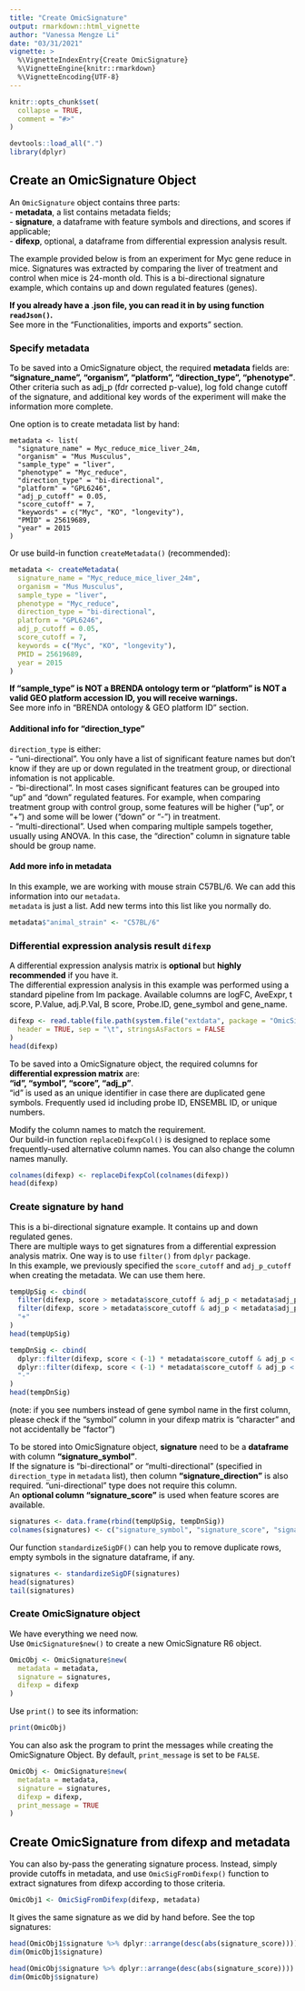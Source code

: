 ```yaml
---
title: "Create OmicSignature"
output: rmarkdown::html_vignette
author: "Vanessa Mengze Li"
date: "03/31/2021"
vignette: >
  %\VignetteIndexEntry{Create OmicSignature}
  %\VignetteEngine{knitr::rmarkdown}
  %\VignetteEncoding{UTF-8}
---
```


```r
knitr::opts_chunk$set(
  collapse = TRUE,
  comment = "#>"
)
```

```r
devtools::load_all(".")
library(dplyr)
```
<font color = "#000000">

## Create an OmicSignature Object 
An `OmicSignature` object contains three parts:  
 - **metadata**, a list contains metadata fields;  
 - **signature**, a dataframe with feature symbols and directions, and scores if applicable;  
 - **difexp**, optional, a dataframe from differential expression analysis result.  

The example provided below is from an experiment for Myc gene reduce in mice. 
Signatures was extracted by comparing the liver of treatment and control when 
mice is 24-month old. This is a bi-directional signature example, which contains 
up and down regulated features (genes).

**If you already have a .json file, you can read it in by using function `readJson()`.**  
See more in the "Functionalities, imports and exports" section. 

### Specify metadata
To be saved into a OmicSignature object, the required **metadata** fields are:  
**"signature_name", "organism", "platform", "direction_type", "phenotype"**.  
Other criteria such as adj_p (fdr corrected p-value), log fold change cutoff of 
the signature, and additional key words of the experiment will make the information more complete.  

One option is to create metadata list by hand:

```
metadata <- list(
  "signature_name" = Myc_reduce_mice_liver_24m,
  "organism" = "Mus Musculus",
  "sample_type" = "liver",
  "phenotype" = "Myc_reduce",
  "direction_type" = "bi-directional",
  "platform" = "GPL6246",
  "adj_p_cutoff" = 0.05,
  "score_cutoff" = 7,
  "keywords" = c("Myc", "KO", "longevity"),
  "PMID" = 25619689,
  "year" = 2015
)
```
Or use build-in function `createMetadata()` (recommended):
```r
metadata <- createMetadata(
  signature_name = "Myc_reduce_mice_liver_24m",
  organism = "Mus Musculus",
  sample_type = "liver",
  phenotype = "Myc_reduce",
  direction_type = "bi-directional",
  platform = "GPL6246",
  adj_p_cutoff = 0.05,
  score_cutoff = 7,
  keywords = c("Myc", "KO", "longevity"),
  PMID = 25619689,
  year = 2015
)
```

**If "sample_type" is NOT a BRENDA ontology term or "platform" is NOT a valid GEO platform accession ID, you will receive warnings.**  
See more info in "BRENDA ontology & GEO platform ID" section.  

#### Additional info for "direction_type"
`direction_type` is either:  
 - "uni-directional". You only have a list of significant feature names but don't know if they are up or down regulated in the treatment group, or directional infomation is not applicable.  
 - "bi-directional". In most cases significant features can be grouped into "up" and "down" regulated features. For example, when comparing treatment group with control group, some features will be higher ("up", or "+") and some will be lower ("down" or "-") in treatment.  
 - "multi-directional". Used when comparing multiple sampels together, usually using ANOVA. In this case, the "direction" column in signature table should be group name.  

#### Add more info in metadata
In this example, we are working with mouse strain C57BL/6. We can add this information into our `metadata`.  
`metadata` is just a list. Add new terms into this list like you normally do.
```r
metadata$"animal_strain" <- "C57BL/6"
```

### Differential expression analysis result `difexp`
A differential expression analysis matrix is **optional** but **highly recommended** if you have it.  
The differential expression analysis in this example was performed using a standard 
pipeline from lm package. Available columns are logFC, AveExpr, t score, P.Value, 
adj.P.Val, B score, Probe.ID, gene_symbol and gene_name.  

```r
difexp <- read.table(file.path(system.file("extdata", package = "OmicSignature"), "difmatrix_Myc_mice_liver_24m_raw.txt"),
  header = TRUE, sep = "\t", stringsAsFactors = FALSE
)
head(difexp)
```
To be saved into a OmicSignature object, the required columns for
**differential expression matrix** are:  
**"id", "symbol", "score", "adj_p"**.  
"id" is used as an unique identifier in case there are duplicated gene symbols. Frequently used id including probe ID, ENSEMBL ID, or unique numbers.  

Modify the column names to match the requirement.  
Our build-in function `replaceDifexpCol()` is designed to replace some 
frequently-used alternative column names. You can also change the column names manully.
```r
colnames(difexp) <- replaceDifexpCol(colnames(difexp))
head(difexp)
```


### Create signature by hand
This is a bi-directional signature example. It contains up and down regulated 
genes.  
There are multiple ways to get signatures from a differential expression 
analysis matrix. One way is to use `filter()` from `dplyr` package.  
In this example, we previously specified the `score_cutoff` and `adj_p_cutoff` 
when creating the metadata. We can use them here.
```r
tempUpSig <- cbind(
  filter(difexp, score > metadata$score_cutoff & adj_p < metadata$adj_p_cutoff) %>% pull(symbol),
  filter(difexp, score > metadata$score_cutoff & adj_p < metadata$adj_p_cutoff) %>% pull(score),
  "+"
)
head(tempUpSig)

tempDnSig <- cbind(
  dplyr::filter(difexp, score < (-1) * metadata$score_cutoff & adj_p < metadata$adj_p_cutoff) %>% pull(symbol),
  dplyr::filter(difexp, score < (-1) * metadata$score_cutoff & adj_p < metadata$adj_p_cutoff) %>% pull(score),
  "-"
)
head(tempDnSig)
```
(note: if you see numbers instead of gene symbol name in the first column, please check if the "symbol" column in your difexp matrix is "character" and not accidentally be "factor")  


To be stored into OmicSignature object, **signature** need to be a **dataframe** with column **"signature_symbol"**.  
If the signature is "bi-directional" or "multi-directional" (specified in 
`direction_type` in `metadata` list), then column **"signature_direction"** is 
also required. "uni-directional" type does not require this column.  
An **optional column "signature_score"** is used when feature scores are available.  

```r
signatures <- data.frame(rbind(tempUpSig, tempDnSig))
colnames(signatures) <- c("signature_symbol", "signature_score", "signature_direction")
```

Our function `standardizeSigDF()` can help you to remove duplicate rows, empty symbols in the signature dataframe, if any.
```r
signatures <- standardizeSigDF(signatures)
head(signatures)
tail(signatures)
```


### Create OmicSignature object
We have everything we need now.  
Use `OmicSignature$new()` to create a new OmicSignature R6 object.  
```r
OmicObj <- OmicSignature$new(
  metadata = metadata,
  signature = signatures,
  difexp = difexp
)
```

Use `print()` to see its information:
```r
print(OmicObj)
```

You can also ask the program to print the messages while creating the 
OmicSignature Object. By default, `print_message` is set to be `FALSE`.
```r
OmicObj <- OmicSignature$new(
  metadata = metadata,
  signature = signatures,
  difexp = difexp,
  print_message = TRUE
)
```


## Create OmicSignature from difexp and metadata
You can also by-pass the generating signature process. Instead, simply provide 
cutoffs in metadata, and use `OmicSigFromDifexp()` function to extract 
signatures from difexp according to those criteria. 
```r
OmicObj1 <- OmicSigFromDifexp(difexp, metadata)
```

It gives the same signature as we did by hand before. See the top signatures: 
```r
head(OmicObj1$signature %>% dplyr::arrange(desc(abs(signature_score))))
dim(OmicObj1$signature)
```

```r
head(OmicObj$signature %>% dplyr::arrange(desc(abs(signature_score))))
dim(OmicObj$signature)
```

</font>
--
